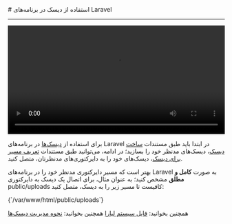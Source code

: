

<Layout>
<Head>
<title>مستندات استفاده از دیسک‌ها در Laravel - لیارا</title>
<meta property="og:title" content="مستندات خدمات رایانش ابری لیارا" />
<meta property="og:description" content="مستندات مربوط به نحوه استفاده از دیسک‌ها در پلتفرم Laravel در لیارا"  />
</Head>
# استفاده از دیسک در برنامه‌های Laravel
<hr className="mb-2" />

<video
  src="https://media.liara.ir/laravel/laravel-disks.mp4"
  controls="controls"
  className="block w-full"
  width="100%" />
<div className="h-4" />

برای استفاده از <a href="/paas/disks/about" className="text-[#2196f3] ">دیسک‌ها</a> در برنامه‌های Laravel در ابتدا باید طبق مستندات <a href="/paas/disks/create" className="text-[#2196f3] ">ساخت دیسک</a>، دیسک‌های مدنظر خود را بسازید؛ در ادامه، می‌توانید طبق مستندات <a href="/paas/disks/route" className="text-[#2196f3] ">تعریف مسیر برای دیسک</a>، دیسک‌های خود را به دایرکتوری‌های مدنظرتان، متصل کنید.

بهتر است که مسیر دایرکتوری مدنظر خود را در برنامه‌های Laravel به صورت <b>کامل و مطلق</b> مشخص کنید؛ به عنوان مثال، برای اتصال یک دیسک به دایرکتوری <Important>public/uploads</Important> کافیست تا مسیر زیر را به دیسک، متصل کنید:

<div className='h-2' />
<div dir="ltr">
<Highlight className="bash">
{`/var/www/html/public/uploads`}
</Highlight>
</div>
<div className='h-2' />

<Alert variant='success'>همچنین بخوانید: <a href="/paas/details/file-system" className="text-[#2196f3] ">فایل سیستم لیارا</a></Alert>
<Alert variant='success'>همچنین بخوانید: <a href="/paas/disks/about" className="text-[#2196f3] ">نحوه مدیریت دیسک‌ها</a></Alert>


</Layout>